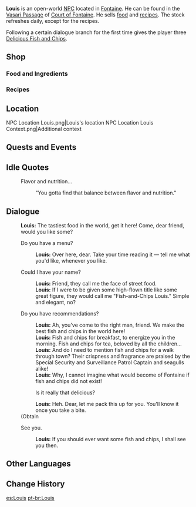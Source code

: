 {{Meta
<!-- Remove this template after adding the missing info -->
|missing_NPC_profile  = yes
}}
{{Character Infobox
|type             = Open-World NPC
|image            = NPC Louis.png
|realname         = <!-- Optional, if different from in-game name -->
|deceased         = <!-- Past (for deceased prior to events of the game) or free response -->
|region           = Fontaine
|location         = Fontaine
|affiliation       = 
|title            = Snack Shop Manager

|ancestry         = <!-- Clan/family -->
|father           = 
|mother           = 
|spouse           = 
|sibling          = 
|child            = 
|relative         = 

|voiceEN          = 
|voiceCN          = 
|voiceJP          = 
|voiceKR          = 
|dialoguereward   = {{Card|Delicious Fish and Chips|3}}
}}
'''Louis''' is an open-world [[NPC]] located in [[Fontaine]]. He can be found in the [[Court of Fontaine: Vasari Passage|Vasari Passage]] of [[Court of Fontaine]]. He sells [[food]] and [[Recipe|recipes]]. The stock refreshes daily, except for the recipes.

Following a certain dialogue branch for the first time gives the player three [[Delicious Fish and Chips]].

==Shop==
===Food and Ingredients===
{{Shop/Header|note=Refreshes|total=1|vendor=Louis}}
{{Shop|Fonta|160|10<!--|discount=180-->|note=Daily|total=1}}
{{Shop|Delicious Fish and Chips|5,475|2<!--|discount=920-->|note=Daily|total=1}}
{{Shop|Pate de Fruit|7,050|2<!--|discount=405-->|note=Daily|total=1}}
{{Shop/Footer|note=&#32;|total=26,650<!--<br>(49,525)-->}}

===Recipes===
{{Shop/Header|note=Required<br>[[Adventure Rank]]|total=1|vendor=Louis}}
{{Shop|Recipe|2,500|1<!--|discount=1,125-->|note=1|specific=Recipe: Garlic Baguette|total=1}}
{{Shop|Recipe|2,500|1<!--|discount=1,125-->|note=1|specific=Recipe: Fontainian Onion Soup|total=1}}
{{Shop|Recipe|5,000|1<!--|discount=2,250-->|note=1|specific=Recipe: Fish and Chips|total=1}}
{{Shop|Recipe|5,000|1<!--|discount=2,250-->|note=1|specific=Recipe: Pate de Fruit|total=1}}
{{Shop|Recipe|5,000|1<!--|discount=2,250-->|note=1|specific=Recipe: Feast-O's|total=1}}
{{Shop/Footer|total=15,000<!--<br>(42,550)-->|note=&#32;}}
<!--Brackets indicate cost after reputation discount.-->

==Location==
<gallery>
NPC Location Louis.png|Louis's location
NPC Location Louis Context.png|Additional context
</gallery>
<!--

==Profile==
''(To be added.)''

===Appearance===
''(To be added.)''
-->
==Quests and Events==
{{Quests and Events}}

==Idle Quotes==
{{Dialogue Start}}
: {{DIcon|Idle}} Flavor and nutrition...
:: {{A|VO Louis 01.ogg}} "You gotta find that balance between flavor and nutrition."
{{Dialogue End}}

==Dialogue==
{{Dialogue Start}}
:'''Louis:''' The tastiest food in the world, get it here! Come, dear friend, would you like some?
:{{DIcon|Shop}} Do you have a menu?
::'''Louis:''' Over here, dear. Take your time reading it &mdash; tell me what you'd like, whenever you like.
:{{DIcon}} Could I have your name?
::'''Louis:''' Friend, they call me the face of street food.
::'''Louis:''' If I were to be given some high-flown title like some great figure, they would call me "Fish-and-Chips Louis." Simple and elegant, no?
:{{DIcon}} Do you have recommendations?
::'''Louis:''' Ah, you've come to the right man, friend. We make the best fish and chips in the world here!
::'''Louis:''' Fish and chips for breakfast, to energize you in the morning. Fish and chips for tea, beloved by all the children...
::'''Louis:''' And do I need to mention fish and chips for a walk through town? Their crispness and fragrance are praised by the Special Security and Surveillance Patrol Captain and seagulls alike!
::'''Louis:''' Why, I cannot imagine what would become of Fontaine if fish and chips did not exist!
::{{DIcon|Reward}} Is it really that delicious?
::'''Louis:''' Heh. Dear, let me pack this up for you. You'll know it once you take a bite.
:;(Obtain {{Item|Delicious Fish and Chips|x=3}}
:{{DIcon}} See you.
::'''Louis:''' If you should ever want some fish and chips, I shall see you then.
{{Dialogue End}}
<!--
==Event Dialogue==
===Event Name===
{{Dialogue Start}}
:'''{{subst:PAGENAME}}:'''
{{Dialogue End}}
-->
==Other Languages==
{{Other Languages|default_hidden=1
|en      = Louis
|zhs     = 路易
|zhs_rm  = Lùyì
|zht     = 路易
|zht_rm  = Lùyì
|ja      = ルイ
|ja_rm   = Rui
|ko      = 루이
|es      = Louis
|fr      = Louis
|ru      = Луи
|th      = Louis
|vi      = Louis
|de      = Louis
|id      = Louis
|pt      = Louis
|tr      = Louis
|it      = Louis
}}

==Change History==
{{Change History|4.0}}
<!--
==References==
{{Reflist}}
-->

[[es:Louis]]
[[pt-br:Louis]]